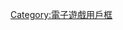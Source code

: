 {{Userbox
  |border-c = #556b2f
  |border-s = 1
  |id-c     = #000000
  |id-s     = 12
  |id-fc    = #c0c0c0
  |info-c   = #008000
  |info-s   = 10
  |info-fc  = #ff0000
  |id       = 芒亨
  |info     = 這個用戶是一名'''[[魔物獵人系列|hunter]]'''。
}}<includeonly>[[Category:喜歡玩魔物獵人系列的維基人|{{PAGENAME}}]]</includeonly><noinclude>

{{DEFAULTSORT:Monster Hunter}}
[[Category:喜歡玩魔物獵人系列的維基人| ]]
[[Category:電子遊戲用戶框]]
</noinclude>